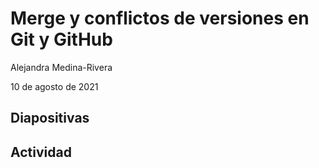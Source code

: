# Merge y conflictos de versiones en Git y GitHub

Alejandra Medina-Rivera

10 de agosto de 2021

## Diapositivas

## Actividad

